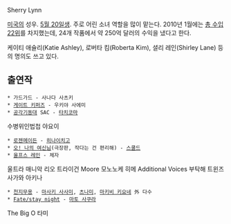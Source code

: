 Sherry Lynn

[[미국]]의 성우. [[5월 20일]]생. 주로 어린 소녀 역할을 많이 맡는다. 2010년 1월에는 [http://web.archive.org/web/20091026043510/http://www.the-numbers.com/people/records/ 총 수입 22위]를 차지했는데, 24개 작품에서 약 250억 달러의 수익을 냈다고 한다.

케이티 애슐리(Katie Ashley), 로버타 킴(Roberta Kim), 셜리 레인(Shirley Lane) 등의 명의도 쓰고 있다.

== 출연작 ==
 * 가드가드 - 사나다 사츠키
 * [[게이트 키퍼즈]] - 우키야 사에미
 * [[공각기동대]] SAC - [[타치코마]]
수병위인법첩 야요이
 * [[로젠메이든]] - [[히나이치고]]
 * [[오! 나의 여신님]](극장판, 작다는 건 편리해) - [[스쿨드]]
 * [[울프스 레인]] - 체자
울트라 매니악 리오
트라이건 Moore
모노노케 히메 Additional Voices
부탁해 트윈즈 사가와 아키나
 * [[천지무용]] - [[마사키 사사미]], [[츠나미]], [[마키비 키요네]] 外 다수
 * [[Fate/stay night]] - [[마토 사쿠라]]
The Big O 타미
